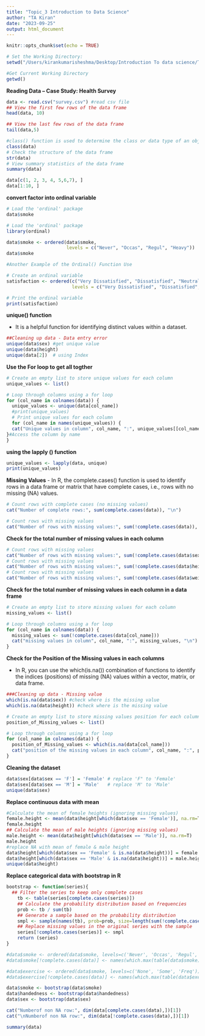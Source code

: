 ```yaml
---
title: "Topic_3 Introduction to Data Science"
author: "TA Kiran"
date: "2023-09-25"
output: html_document
---
```


```r
knitr::opts_chunk$set(echo = TRUE)
```

```r
# Set the Working Directory:
setwd("/Users/kirankumarisheshma/Desktop/Introduction To data science/Topic-3")

#Get Current Working Directory
getwd()
```

**Reading Data – Case Study: Health Survey**
```r
data <- read.csv("survey.csv") #read csv file
## View the first few rows of the data frame
head(data, 10)

## View the last few rows of the data frame
tail(data,5)

```

```r
#class() function is used to determine the class or data type of an object
class(data)
# Check the structure of the data frame
str(data)
# View summary statistics of the data frame
summary(data)
```

```r
data[c(1, 2, 3, 4, 5,6,7), ]
data[1:10, ]
```

**convert factor into ordinal variable**

```r
# Load the 'ordinal' package
data$smoke
```

```r
# Load the 'ordinal' package
library(ordinal)

data$smoke <- ordered(data$smoke,
                      levels = c("Never", "Occas", "Regul", "Heavy"))
data$smoke
```


```r
#Another Example of the Ordinal() Function Use

# Create an ordinal variable
satisfaction <- ordered(c("Very Dissatisfied", "Dissatisfied", "Neutral", "Satisfied", "Very Satisfied"), 
                        levels = c("Very Dissatisfied", "Dissatisfied", "Neutral", "Satisfied", "Very Satisfied"))

# Print the ordinal variable
print(satisfaction)
```

**unique() function**

-  It is a helpful function for identifying distinct values within a dataset. 
```r
##Cleaning up data - Data entry error
unique(data$sex) #get unique value
unique(data$height)
unique(data[2])  # using Index
```

**Use the For loop to get all togther**
```r
# Create an empty list to store unique values for each column
unique_values <- list()

# Loop through columns using a for loop
for (col_name in colnames(data)) {
  unique_values <- unique(data[col_name])
  #print(unique_values) 
  # Print unique values for each column
  for (col_name in names(unique_values)) {
  cat("Unique values in column", col_name, ":", unique_values[[col_name]], "\n")
}#Access the column by name
}

```

**using the lapply () function**
```r
unique_values <- lapply(data, unique)
print(unique_values)
```

**Missing Values**
- In R, the complete.cases() function is used to identify rows in a data frame or matrix that have complete cases, i.e., rows with no missing (NA) values.
```r
# Count rows with complete cases (no missing values)
cat("Number of complete rows:", sum(complete.cases(data)), "\n")

# Count rows with missing values
cat("Number of rows with missing values:", sum(!complete.cases(data)), "\n") 
```
**Check for the total number of missing values in each column**

```r
# Count rows with missing values
cat("Number of rows with missing values:", sum(!complete.cases(data$sex)), "\n") 
# Count rows with missing values
cat("Number of rows with missing values:", sum(!complete.cases(data$height)), "\n") 
# Count rows with missing values
cat("Number of rows with missing values:", sum(!complete.cases(data$weight)), "\n") 
```
**Check for the total number of missing values in each column in a data frame**
```r
# Create an empty list to store missing values for each column
missing_values <- list()

# Loop through columns using a for loop
for (col_name in colnames(data)) {
  missing_values <- sum(!complete.cases(data[col_name]))
  cat("missing values in column", col_name, ":", missing_values, "\n")
}
```
**Check for the Position of the Missing values in each columns**

- In R, you can use the which(is.na()) combination of functions to identify the indices (positions) of missing (NA) values within a vector, matrix, or data frame.
```r

###Cleaning up data - Missing value
which(is.na(data$sex)) #check where is the missing value
which(is.na(data$height)) #check where is the missing value
```

```r
# Create an empty list to store missing values position for each column
position_of_Missing_values <- list()

# Loop through columns using a for loop
for (col_name in colnames(data)) {
  position_of_Missing_values <- which(is.na(data[col_name])) 
  cat("position of the missing values in each column", col_name, ":", position_of_Missing_values, "\n")
}
```

**Cleaning the dataset**
```r
data$sex[data$sex == 'F'] = 'Female' # replace 'F" to 'Female'
data$sex[data$sex == 'M'] = 'Male'   # replace 'M' to 'Male'
unique(data$sex)
```

**Replace continuous data with mean**

```r
#Calculate the mean of female heights (ignoring missing values)
female.height <- mean(data$height[which(data$sex == 'Female')], na.rm=T)
female.height
## Calculate the mean of male heights (ignoring missing values)
male.height <- mean(data$height[which(data$sex == 'Male')], na.rm=T)
male.height
#replace NA with mean of female & male height 
data$height[which(data$sex == 'Female' & is.na(data$height))] = female.height
data$height[which(data$sex == 'Male' & is.na(data$height))] = male.height
unique(data$height)
```
**Replace categorical data with bootstrap in R**

```r
bootstrap <- function(series){
  ## Filter the series to keep only complete cases
    tb <- table(series[complete.cases(series)])
    ## Calculate the probability distribution based on frequencies
    prob <- tb / sum(tb)
    ## Generate a sample based on the probability distribution
    smpl <- sample(names(tb), prob=prob, size=length(sum(!complete.cases(series))))
    ## Replace missing values in the original series with the sample
    series[!complete.cases(series)] <- smpl
    return (series)
}
```

```r
#data$smoke <- ordered(data$smoke, levels=c('Never', 'Occas', 'Regul', 'Heavy'))
#data$smoke[!complete.cases(data)] <- names(which.max(table(data$smoke)))

#data$exercise <- ordered(data$smoke, levels=c('None', 'Some', 'Freq'))
#data$exercise[!complete.cases(data)] <- names(which.max(table(data$exercise)))

data$smoke <- bootstrap(data$smoke)
data$handedness <- bootstrap(data$handedness)
data$sex <- bootstrap(data$sex)

cat("Numberof non NA row:", dim(data[complete.cases(data),])[1])
cat("\nNumberof non NA row:", dim(data[!complete.cases(data),])[1])

summary(data)
```




